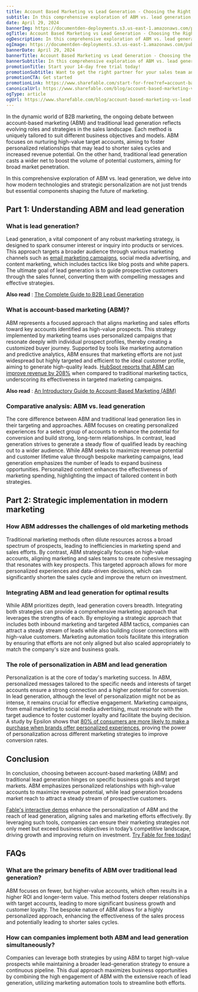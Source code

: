 ```yaml
---
title: Account Based Marketing vs Lead Generation - Choosing the Right Strategy
subtitle: In this comprehensive exploration of ABM vs. lead generation, we delve into how modern technologies and strategic personalization are not just trends but essential components shaping the future of marketing.
date: April 29, 2024
bannerImg: https://documentden-deployments.s3.us-east-1.amazonaws.com/public/12b68389-d4b1-45ad-bba7-24b0bba42e3e
ogTitle: Account Based Marketing vs Lead Generation - Choosing the Right Strategy
ogDescription: In this comprehensive exploration of ABM vs. lead generation, we delve into how modern technologies and strategic personalization are not just trends but essential components shaping the future of marketing.
ogImage: https://documentden-deployments.s3.us-east-1.amazonaws.com/public/12b68389-d4b1-45ad-bba7-24b0bba42e3e
bannerDate: April 29, 2024
bannerTitle: Account Based Marketing vs Lead Generation - Choosing the Right Strategy
bannerSubtitle: In this comprehensive exploration of ABM vs. lead generation, we delve into how modern technologies and strategic personalization are not just trends but essential components shaping the future of marketing.
promotionTitle: Start your 14-day free trial today!
promotionSubtitle: Want to get the right partner for your sales team and close more deals?
promotionCTA: Get started
promotionLink: https://www.sharefable.com/start-for-free?ref=account-based-marketing-vs-lead-generation-choosing-the-right-strategy
canonicalUrl: https://www.sharefable.com/blog/account-based-marketing-vs-lead-generation-choosing-the-right-strategy
ogType: article
ogUrl: https://www.sharefable.com/blog/account-based-marketing-vs-lead-generation-choosing-the-right-strategy
---
```


In the dynamic world of B2B marketing, the ongoing debate between account-based marketing (ABM) and traditional lead generation reflects evolving roles and strategies in the sales landscape. Each method is uniquely tailored to suit different business objectives and models. ABM focuses on nurturing high-value target accounts, aiming to foster personalized relationships that may lead to shorter sales cycles and increased revenue potential. On the other hand, traditional lead generation casts a wider net to boost the volume of potential customers, aiming for broad market penetration.

In this comprehensive exploration of ABM vs. lead generation, we delve into how modern technologies and strategic personalization are not just trends but essential components shaping the future of marketing.

## Part 1: Understanding ABM and lead generation

### What is lead generation?

Lead generation, a vital component of any robust marketing strategy, is designed to spark consumer interest or inquiry into products or services. This approach targets a broader audience through various marketing channels such as [email marketing campaigns](https://www.sharefable.com/blog/navigating-the-b2b-landscape-email-marketing-essentials-for-business-growth?ref=account-based-marketing-vs-lead-generation-choosing-the-right-strategy), social media advertising, and content marketing, which includes tactics like blog posts and white papers. The ultimate goal of lead generation is to guide prospective customers through the sales funnel, converting them with compelling messages and effective strategies. 

**Also read** : [The Complete Guide to B2B Lead Generation](https://www.sharefable.com/blog/the-complete-guide-to-b2b-lead-generation?ref=account-based-marketing-vs-lead-generation-choosing-the-right-strategy)

### What is account-based marketing (ABM)?

ABM represents a focused approach that aligns marketing and sales efforts toward key accounts identified as high-value prospects. This strategy implemented by marketing teams uses personalized campaigns that resonate deeply with individual prospect profiles, thereby creating a customized buyer journey. Supported by tools like marketing automation and predictive analytics, ABM ensures that marketing efforts are not just widespread but highly targeted and efficient to the ideal customer profile, aiming to generate high-quality leads. <a href="https://blog.hubspot.com/sales/sales-marketing-alignment-increases-revenue-infographic" rel="nofollow">HubSpot reports that ABM can improve revenue by 208%</a> when compared to traditional marketing tactics, underscoring its effectiveness in targeted marketing campaigns.

**Also read** : [An Introductory Guide to Account-Based Marketing (ABM)](https://www.sharefable.com/blog/introductory-guide-to-account-based-marketing?ref=account-based-marketing-vs-lead-generation-choosing-the-right-strategy)

### Comparative analysis: ABM vs. lead generation

The core difference between ABM and traditional lead generation lies in their targeting and approaches. ABM focuses on creating personalized experiences for a select group of accounts to enhance the potential for conversion and build strong, long-term relationships. In contrast, lead generation strives to generate a steady flow of qualified leads by reaching out to a wider audience. While ABM seeks to maximize revenue potential and customer lifetime value through bespoke marketing campaigns, lead generation emphasizes the number of leads to expand business opportunities.  Personalized content enhances the effectiveness of marketing spending, highlighting the impact of tailored content in both strategies.

## Part 2: Strategic implementation in modern marketing

### How ABM addresses the challenges of old marketing methods

Traditional marketing methods often dilute resources across a broad spectrum of prospects, leading to inefficiencies in marketing spend and sales efforts. By contrast, ABM strategically focuses on high-value accounts, aligning marketing and sales teams to create cohesive messaging that resonates with key prospects. This targeted approach allows for more personalized experiences and data-driven decisions, which can significantly shorten the sales cycle and improve the return on investment. 

### Integrating ABM and lead generation for optimal results

While ABM prioritizes depth, lead generation covers breadth. Integrating both strategies can provide a comprehensive marketing approach that leverages the strengths of each. By employing a strategic approach that includes both inbound marketing and targeted ABM tactics, companies can attract a steady stream of leads while also building closer connections with high-value customers. Marketing automation tools facilitate this integration by ensuring that efforts are not only aligned but also scaled appropriately to match the company's size and business goals.

### The role of personalization in ABM and lead generation

Personalization is at the core of today's marketing success. In ABM, personalized messages tailored to the specific needs and interests of target accounts ensure a strong connection and a higher potential for conversion. In lead generation, although the level of personalization might not be as intense, it remains crucial for effective engagement. Marketing campaigns, from email marketing to social media advertising, must resonate with the target audience to foster customer loyalty and facilitate the buying decision. A study by Epsilon shows that <a href="https://www.epsilon.com/us/about-us/pressroom/new-epsilon-research-indicates-80-of-consumers-are-more-likely-to-make-a-purchase-when-brands-offer-personalized-experiences" rel="nofollow">80% of consumers are more likely to make a purchase when brands offer personalized experiences</a>, proving the power of personalization across different marketing strategies to improve conversion rates.

## Conclusion

In conclusion, choosing between account-based marketing (ABM) and traditional lead generation hinges on specific business goals and target markets. ABM emphasizes personalized relationships with high-value accounts to maximize revenue potential, while lead generation broadens market reach to attract a steady stream of prospective customers. 

[Fable's interactive demos](https://www.sharefable.com/?ref=account-based-marketing-vs-lead-generation-choosing-the-right-strategy) enhance the personalization of ABM and the reach of lead generation, aligning sales and marketing efforts effectively. By leveraging such tools, companies can ensure their marketing strategies not only meet but exceed business objectives in today’s competitive landscape, driving growth and improving return on investment. [Try Fable for free today!](https://www.sharefable.com/start-for-free?ref=account-based-marketing-vs-lead-generation-choosing-the-right-strategy)

## FAQs

### What are the primary benefits of ABM over traditional lead generation?

ABM focuses on fewer, but higher-value accounts, which often results in a higher ROI and longer-term value. This method fosters deeper relationships with target accounts, leading to more significant business growth and customer loyalty. The bespoke nature of ABM allows for a highly personalized approach, enhancing the effectiveness of the sales process and potentially leading to shorter sales cycles.

### How can companies implement both ABM and lead generation simultaneously?

Companies can leverage both strategies by using ABM to target high-value prospects while maintaining a broader lead-generation strategy to ensure a continuous pipeline. This dual approach maximizes business opportunities by combining the high engagement of ABM with the extensive reach of lead generation, utilizing marketing automation tools to streamline both efforts.


